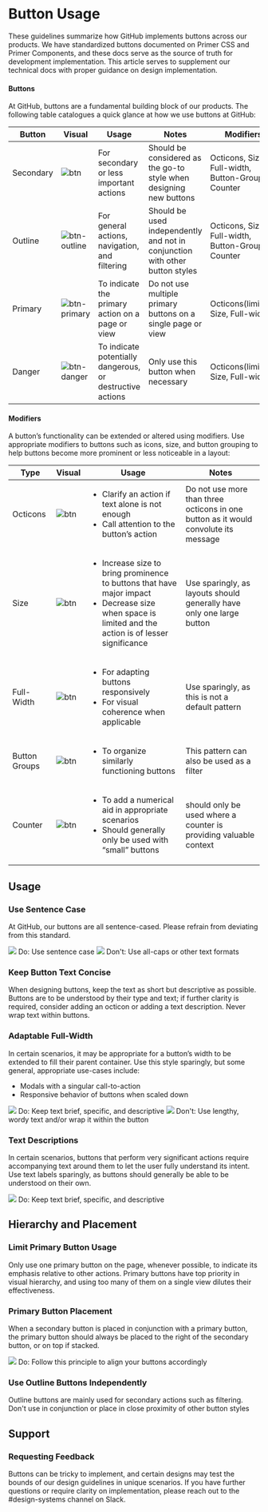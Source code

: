 

# Button Usage
These guidelines summarize how GitHub implements buttons across our products. We have standardized buttons documented on Primer CSS and Primer Components, and these docs serve as the source of truth for development implementation. This article serves to supplement our technical docs with proper guidance on design implementation.

#### Buttons

At GitHub, buttons are a fundamental building block of our products. The following table catalogues a quick glance at how we use buttons at GitHub: 

| Button | Visual | Usage | Notes | Modifiers |
| --- | --- | --- | --- | --- |
| Secondary | ![btn](https://user-images.githubusercontent.com/24916540/52498774-86e4c200-2b8e-11e9-953b-e0e7a70493ea.png) | For secondary or less important actions | Should be considered as the go-to style when designing new buttons | Octicons, Size, Full-width, Button-Groups, Counter |
| Outline | ![btn-outline](https://user-images.githubusercontent.com/24916540/52498769-864c2b80-2b8e-11e9-984a-d5b88c846b74.png) | For general actions, navigation, and filtering | Should be used independently and not in conjunction with other button styles | Octicons, Size, Full-width, Button-Groups, Counter |
| Primary | ![btn-primary](https://user-images.githubusercontent.com/24916540/52498773-86e4c200-2b8e-11e9-804f-146d721d5191.png) | To indicate the primary action on a page or view | Do not use multiple primary buttons on a single page or view | Octicons(limited), Size, Full-width |
| Danger | ![btn-danger](https://user-images.githubusercontent.com/24916540/52498772-864c2b80-2b8e-11e9-8eeb-bef8729c1fd1.png) | To indicate potentially dangerous, or destructive actions | Only use this button when necessary | Octicons(limited), Size, Full-width|


#### Modifiers
A button’s functionality can be extended or altered using modifiers. Use appropriate modifiers to buttons such as icons, size, and button grouping to help buttons become more prominent or less noticeable in a layout:

| Type | Visual | Usage | Notes |
| --- | --- | --- | --- |
| Octicons | ![btn](https://user-images.githubusercontent.com/24916540/52499482-6158b800-2b90-11e9-920a-69c8b00c10f2.png) | <ul><li>Clarify an action if text alone is not enough</li> <li>Call attention to the button’s action</li></ul> | Do not use more than three octicons in one button as it would convolute its message |
| Size |![btn](https://user-images.githubusercontent.com/24916540/52499481-6158b800-2b90-11e9-9db8-bf41eccfdf8d.png) | <ul><li>Increase size to bring prominence to buttons that have major impact </li> <li>Decrease size when space is limited and the action is of lesser significance</li></ul> | Use sparingly, as layouts should generally have only one large button |
| Full-Width | ![btn](https://user-images.githubusercontent.com/24916540/52499480-6158b800-2b90-11e9-95b0-6cceca770e2f.png) | <ul><li>For adapting buttons responsively</li><li>For visual coherence when applicable</li></ul> | Use sparingly, as this is not a default pattern |
| Button Groups | ![btn](https://user-images.githubusercontent.com/24916540/52499479-6158b800-2b90-11e9-8b29-c2ba570e869a.png) | <ul><li>To organize similarly functioning buttons</li></ul> | This pattern can also be used as a filter |
| Counter | ![btn](https://user-images.githubusercontent.com/24916540/52499478-6158b800-2b90-11e9-9985-fe679556dea9.png)| <ul><li>To add a numerical aid in appropriate scenarios </li><li>Should generally only be used with “small” buttons</li></ul> | should only be used where a counter is providing valuable context |

## Usage

### Use Sentence Case

At GitHub, our buttons are all sentence-cased. Please refrain from deviating from this standard.

<Flex>
  <Box width='100%' mr='2'>
    <BorderBox border='1px solid' borderColor='green.5' mb="2">
      <img src="https://user-images.githubusercontent.com/24916540/52501276-d3330080-2b94-11e9-954e-38c0f09f8ca1.png"/>
    </BorderBox>
    <Text fontWeight='bold' color='green.5'>Do:</Text> Use sentence case 
  </Box>
  <Box width='100%' mr='2'>
    <BorderBox border='1px solid' borderColor='red.5' mb="2">
      <img src="https://user-images.githubusercontent.com/24916540/52501272-d3330080-2b94-11e9-8829-7d12aae36ba1.png"/>
    </BorderBox>
    <Text fontWeight='bold' color='red.5'>Don't:</Text> Use all-caps or other text formats
  </Box> 
</Flex>

### Keep Button Text Concise
When designing buttons, keep the text as short but descriptive as possible. Buttons are to be understood by their type and text; if further clarity is required, consider adding an octicon or adding a text description. Never wrap text within buttons. 

### Adaptable Full-Width 
In certain scenarios, it may be appropriate for a button’s width to be extended to fill their parent container. Use this style sparingly, but some general, appropriate use-cases include:
- Modals with a singular call-to-action
- Responsive behavior of buttons when scaled down

<Flex>
  <Box width='100%' mr='2'>
    <BorderBox border='1px solid' borderColor='green.5' mb="2">
      <img src="https://user-images.githubusercontent.com/24916540/52501273-d3330080-2b94-11e9-906c-27d9f745f0c5.png"/>
    </BorderBox>
    <Text fontWeight='bold' color='green.5'>Do:</Text> Keep text brief, specific, and descriptive
  </Box>
  <Box width='100%' mr='2'>
    <BorderBox border='1px solid' borderColor='red.5' mb="2">
      <img src="https://user-images.githubusercontent.com/24916540/52501274-d3330080-2b94-11e9-823d-61964966cc7b.png"/>
    </BorderBox>
    <Text fontWeight='bold' color='red.5'>Don't:</Text> Use lengthy, wordy text and/or wrap it within the button
  </Box> 
</Flex>



### Text Descriptions
In certain scenarios, buttons that perform very significant actions require accompanying text around them to let the user fully understand its intent. Use text labels sparingly, as buttons should generally be able to be understood on their own.

<Flex>
  <Box width='50%' mr='2'>
    <BorderBox border='1px solid' borderColor='green.5' mb="2">
      <img src="https://user-images.githubusercontent.com/24916540/52501400-1b522300-2b95-11e9-8c47-71af68cfaeec.png"/>
    </BorderBox>
    <Text fontWeight='bold' color='green.5'>Do:</Text> Keep text brief, specific, and descriptive
  </Box> 
</Flex>


## Hierarchy and Placement

### Limit Primary Button Usage
Only use one primary button on the page, whenever possible, to indicate its emphasis relative to other actions. Primary buttons have  top priority in visual hierarchy, and using too many of them on a single view dilutes their effectiveness.


### Primary Button Placement
When a secondary button is placed in conjunction with a primary button, the primary button should always be placed to the right of the secondary button, or on top if stacked.

<Flex>
  <Box width='100%' mr='2'>
    <BorderBox border='1px solid' borderColor='green.5' mb="2">
      <img src="https://user-images.githubusercontent.com/24916540/52501537-6ff59e00-2b95-11e9-9bac-f105481b9e21.png"/>
    </BorderBox>
    <Text fontWeight='bold' color='green.5'>Do:</Text> Follow this principle to align your buttons accordingly
  </Box> 
</Flex>



### Use Outline Buttons Independently
Outline buttons are mainly used for secondary actions such as filtering. Don't use in conjunction or place in close proximity of other button styles


## Support

### Requesting Feedback
Buttons can be tricky to implement, and certain designs may test the bounds of our design guidelines in unique scenarios. If you have further questions or require clarity on implementation, please reach out to the  #design-systems channel on Slack.


